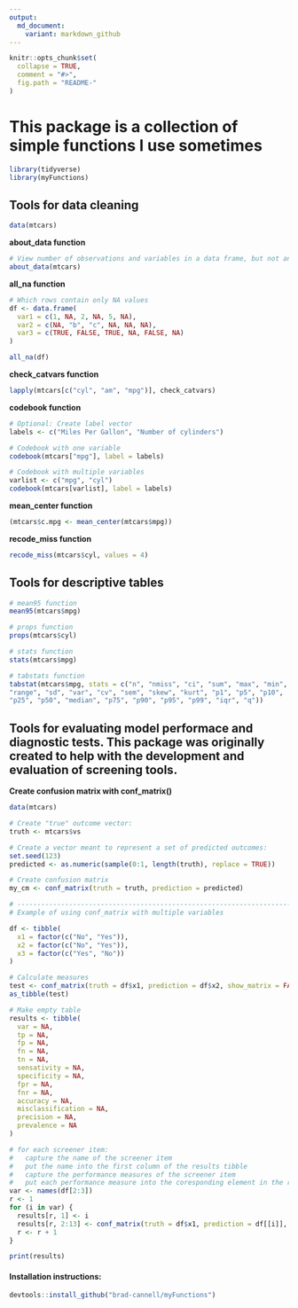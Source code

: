 ```yaml
---
output:
  md_document:
    variant: markdown_github
---
```


<!-- README.md is generated from README.Rmd. Please edit that file -->

```r
knitr::opts_chunk$set(
  collapse = TRUE,
  comment = "#>",
  fig.path = "README-"
)
```

# This package is a collection of simple functions I use sometimes 

```r
library(tidyverse)
library(myFunctions)
```

## Tools for data cleaning   

```r
data(mtcars)
```

**about_data function**

```r
# View number of observations and variables in a data frame, but not any of the data values
about_data(mtcars)
```

**all_na function**

```r
# Which rows contain only NA values
df <- data.frame(
  var1 = c(1, NA, 2, NA, 5, NA),
  var2 = c(NA, "b", "c", NA, NA, NA),
  var3 = c(TRUE, FALSE, TRUE, NA, FALSE, NA)
)

all_na(df)
```

**check_catvars function**

```r
lapply(mtcars[c("cyl", "am", "mpg")], check_catvars)
```

**codebook function**

```r
# Optional: Create label vector
labels <- c("Miles Per Gallon", "Number of cylinders")

# Codebook with one variable
codebook(mtcars["mpg"], label = labels)

# Codebook with multiple variables
varlist <- c("mpg", "cyl")
codebook(mtcars[varlist], label = labels)
```

**mean_center function**

```r
(mtcars$c.mpg <- mean_center(mtcars$mpg))
```

**recode_miss function**

```r
recode_miss(mtcars$cyl, values = 4)
```

## Tools for descriptive tables

```r
# mean95 function
mean95(mtcars$mpg)

# props function
props(mtcars$cyl)

# stats function
stats(mtcars$mpg)

# tabstats function
tabstat(mtcars$mpg, stats = c("n", "nmiss", "ci", "sum", "max", "min",
"range", "sd", "var", "cv", "sem", "skew", "kurt", "p1", "p5", "p10",
"p25", "p50", "median", "p75", "p90", "p95", "p99", "iqr", "q"))
```

## Tools for evaluating model performace and diagnostic tests. This package was originally created to help with the development and evaluation of screening tools.

**Create confusion matrix with conf_matrix()**

```r
data(mtcars)

# Create "true" outcome vector:
truth <- mtcars$vs

# Create a vector meant to represent a set of predicted outcomes:
set.seed(123)
predicted <- as.numeric(sample(0:1, length(truth), replace = TRUE))

# Create confusion matrix
my_cm <- conf_matrix(truth = truth, prediction = predicted)

# -----------------------------------------------------------------------------
# Example of using conf_matrix with multiple variables

df <- tibble(
  x1 = factor(c("No", "Yes")),
  x2 = factor(c("No", "Yes")),
  x3 = factor(c("Yes", "No"))
)

# Calculate measures
test <- conf_matrix(truth = df$x1, prediction = df$x2, show_matrix = FALSE)
as_tibble(test)

# Make empty table
results <- tibble(
  var = NA,
  tp = NA,
  fp = NA,
  fn = NA,
  tn = NA,
  sensativity = NA,
  specificity = NA,
  fpr = NA,
  fnr = NA,
  accuracy = NA,
  misclassification = NA,
  precision = NA,
  prevalence = NA
)

# for each screener item:
#   capture the name of the screener item
#   put the name into the first column of the results tibble
#   capture the performance measures of the screener item
#   put each performance measure into the coresponding element in the results tibble
var <- names(df[2:3])
r <- 1
for (i in var) {
  results[r, 1] <- i
  results[r, 2:13] <- conf_matrix(truth = df$x1, prediction = df[[i]], show_matrix = FALSE)
  r <- r + 1
}

print(results)
```

#### Installation instructions:
```r
devtools::install_github("brad-cannell/myFunctions")
```


